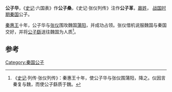 '''公子华'''，《[[史记|史记]]·六国表》作'''公子桑'''，《史记·张仪列传》注作'''公子革'''，[[嬴姓|嬴姓]]，<!--[[秦惠文王|秦惠文王]]之弟，（←并无可靠史料支撑）-->[[战国时期|战国时期]][[秦国|秦国]]公子。

[[秦惠文王|秦惠王]]十年，公子华与[[张仪|张仪]]围攻魏国[[蒲阳|蒲阳]]，并成功占领。张仪借机说服魏国与秦国交好，并将[[公子繇|公子繇]]送往魏国为人质<ref>《[[史记|史记]]·列传·张仪列传》：秦惠王十年，使公子华与张仪围蒲阳，降之。仪因言秦复与魏，而使公子繇质于魏。</ref>。

==参考==
{{reflist}}
{{战国人物小作品}}

[[Category:秦国公子|Category:秦国公子]]